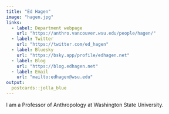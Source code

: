 ```yaml
---
title: "Ed Hagen"
image: "hagen.jpg"
links:
  - label: Department webpage
    url: "https://anthro.vancouver.wsu.edu/people/hagen/"
  - label: Twitter
    url: "https://twitter.com/ed_hagen"
  - label: Bluesky
    url: "https://bsky.app/profile/edhagen.net"
  - label: Blog
    url: "https://blog.edhagen.net"
  - label: Email
    url: "mailto:edhagen@wsu.edu"
output:
  postcards::jolla_blue
---
```

 
I am a Professor of Anthropology at Washington State University.
